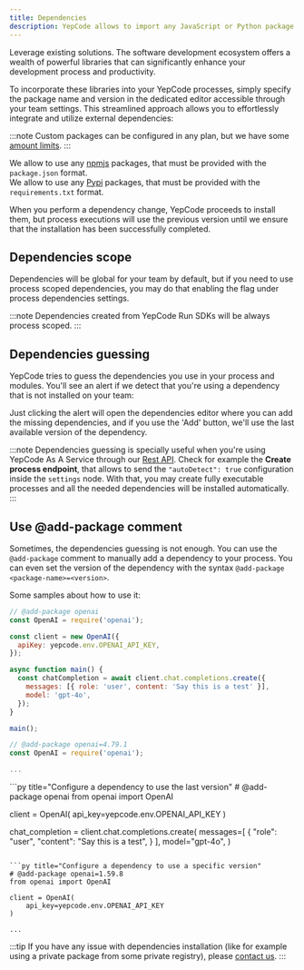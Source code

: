 ```yaml
---
title: Dependencies
description: YepCode allows to import any JavaScript or Python package to be used in your processes.
---
```



Leverage existing solutions. The software development ecosystem offers a wealth of powerful libraries that can significantly enhance your development process and productivity.

To incorporate these libraries into your YepCode processes, simply specify the package name and version in the dedicated editor accessible through your team settings. This streamlined approach allows you to effortlessly integrate and utilize external dependencies:

:::note
Custom packages can be configured in any plan, but we have some [amount limits](/docs/plans-and-limits#package-dependencies).
:::

<Tabs syncKey="programming-language">
  <TabItem label="JavaScript" icon="seti:javascript">
  <div>
    We allow to use any <a href="https://www.npmjs.com/" target="_blank">npmjs</a> packages, that must be provided with the <code>package.json</code> format.
    <Screenshot src="dependencies-javascript.png" />
    </div>
  </TabItem>
  <TabItem label="Python" icon="seti:python">
  <div>
    We allow to use any <a href="https://pypi.org/" target="_blank">Pypi</a> packages, that must be provided with the <code>requirements.txt</code> format.
    <Screenshot src="dependencies-python.png" />
    </div>
  </TabItem>
</Tabs>

When you perform a dependency change, YepCode proceeds to install them, but process executions will use the previous version until we ensure that the installation has been successfully completed.

## Dependencies scope

Dependencies will be global for your team by default, but if you need to use process scoped dependencies, you may do that enabling the flag under process dependencies settings.

<Screenshot src="dependencies-process-scope.png" />

:::note
Dependencies created from YepCode Run SDKs will be always process scoped.
:::

## Dependencies guessing

YepCode tries to guess the dependencies you use in your process and modules. You'll see an alert if we detect that you're using a dependency that is not installed on your team:

<Screenshot src="dependencies-not-available-alert.png" />

Just clicking the alert will open the dependencies editor where you can add the missing dependencies, and if you use the 'Add' button, we'll use the last available version of the dependency.

:::note
Dependencies guessing is specially useful when you're using YepCode As A Service through our [Rest API](https://cloud.yepcode.io/api/rest/public/swagger-ui/index.html). Check for example the **Create process endpoint**, that allows to send the `"autoDetect": true` configuration inside the `settings` node. With that, you may create fully executable processes and all the needed dependencies will be installed automatically.
:::


## Use @add-package comment

Sometimes, the dependencies guessing is not enough. You can use the `@add-package` comment to manually add a dependency to your process. You can even set the version of the dependency with the syntax `@add-package <package-name>=<version>`.

Some samples about how to use it:

<Tabs syncKey="programming-language">
  <TabItem label="JavaScript" icon="seti:javascript">

```js title="Configure a dependency to use the last version"
// @add-package openai
const OpenAI = require('openai');

const client = new OpenAI({
  apiKey: yepcode.env.OPENAI_API_KEY,
});

async function main() {
  const chatCompletion = await client.chat.completions.create({
    messages: [{ role: 'user', content: 'Say this is a test' }],
    model: 'gpt-4o',
  });
}

main();
```

```js title="Configure a dependency to use a specific version"
// @add-package openai=4.79.1
const OpenAI = require('openai');

...
```
  </TabItem>
  <TabItem label="Python" icon="seti:python">
```py title="Configure a dependency to use the last version"
# @add-package openai
from openai import OpenAI

client = OpenAI(
    api_key=yepcode.env.OPENAI_API_KEY
)

chat_completion = client.chat.completions.create(
    messages=[
        {
            "role": "user",
            "content": "Say this is a test",
        }
    ],
    model="gpt-4o",
)
```

```py title="Configure a dependency to use a specific version"
# @add-package openai=1.59.8
from openai import OpenAI

client = OpenAI(
    api_key=yepcode.env.OPENAI_API_KEY
)

...
```
  </TabItem>
</Tabs>

:::tip
If you have any issue with dependencies installation (like for example using a private package from some private registry), please [contact us](https://yepcode.io/contact).
:::
